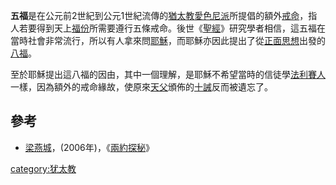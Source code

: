 '''五福'''是在公元前2世紀到公元1世紀流傳的[[猶太教|猶太教]][[愛色尼派|愛色尼派]]所提倡的額外[[戒命|戒命]]，指人若要得到天上[[福份|福份]]所需要遵行五條戒命。後世《[[聖經|聖經]]》研究學者相信，這五福在當時社會非常流行，所以有人拿來問[[耶穌|耶穌]]，而耶穌亦因此提出了從[[正面思想|正面思想]]出發的[[天國八福|八福]]。

至於耶穌提出這八福的因由，其中一個理解，是耶穌不希望當時的信徒學[[法利賽人|法利賽人]]一樣，因為額外的戒命緣故，使原來[[上帝|天父]]頒佈的[[十誡|十誡]]反而被遺忘了。

== 參考 ==
* [[梁燕城|梁燕城]]，(2006年)，《[[兩約探秘|兩約探秘]]》

{{religion-stub}}

[[category:犹太教|category:犹太教]]